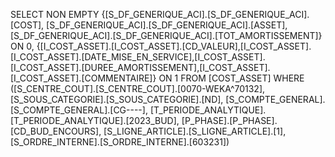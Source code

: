 SELECT NON EMPTY {[S_DF_GENERIQUE_ACI].[S_DF_GENERIQUE_ACI].[COST], [S_DF_GENERIQUE_ACI].[S_DF_GENERIQUE_ACI].[ASSET], [S_DF_GENERIQUE_ACI].[S_DF_GENERIQUE_ACI].[TOT_AMORTISSEMENT]} ON 0, {[I_COST_ASSET].[I_COST_ASSET].[CD_VALEUR],[I_COST_ASSET].[I_COST_ASSET].[DATE_MISE_EN_SERVICE],[I_COST_ASSET].[I_COST_ASSET].[DUREE_AMORTISSEMENT],[I_COST_ASSET].[I_COST_ASSET].[COMMENTAIRE]} ON 1 FROM [COST_ASSET] WHERE ([S_CENTRE_COUT].[S_CENTRE_COUT].[0070-WEKA^70132], [S_SOUS_CATEGORIE].[S_SOUS_CATEGORIE].[ND], [S_COMPTE_GENERAL].[S_COMPTE_GENERAL].[CG----], [T_PERIODE_ANALYTIQUE].[T_PERIODE_ANALYTIQUE].[2023_BUD], [P_PHASE].[P_PHASE].[CD_BUD_ENCOURS], [S_LIGNE_ARTICLE].[S_LIGNE_ARTICLE].[1], [S_ORDRE_INTERNE].[S_ORDRE_INTERNE].[603231])